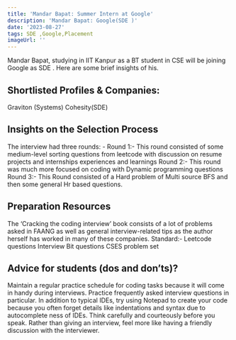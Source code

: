 ```yaml
---
title: 'Mandar Bapat: Summer Intern at Google'
description: 'Mandar Bapat: Google(SDE )'
date: '2023-08-27'
tags: SDE ,Google,Placement
imageUrl: ''
---
```


Mandar Bapat, studying in IIT Kanpur as a BT student in CSE  will be joining Google as SDE . Here are some brief insights of his.

## Shortlisted Profiles & Companies:
Graviton (Systems)
Cohesity(SDE)

## Insights on the Selection Process
The interview had three rounds: -
Round 1:- This round consisted of some medium-level sorting questions from leetcode with
discussion on resume projects and internships experiences and learnings
Round 2:- This round was much more focused on coding with Dynamic programming
questions
Round 3:- This Round consisted of a Hard problem of Multi source BFS and then some
general Hr based questions.

##  Preparation Resources
The ‘Cracking the coding interview’ book consists of a lot of problems asked in FAANG as
well as general interview-related tips as the author herself has worked in many of these
companies.
Standard:-
Leetcode questions
Interview Bit questions
CSES problem set

## Advice for students (dos and don’ts)? 
Maintain a regular practice schedule for coding tasks because it will come in handy during
interviews. Practice frequently asked interview questions in particular.
In addition to typical IDEs, try using Notepad to create your code because you often forget
details like indentations and syntax due to autocomplete ness of IDEs.
Think carefully and courteously before you speak.
Rather than giving an interview, feel more like having a friendly discussion with the
interviewer.

